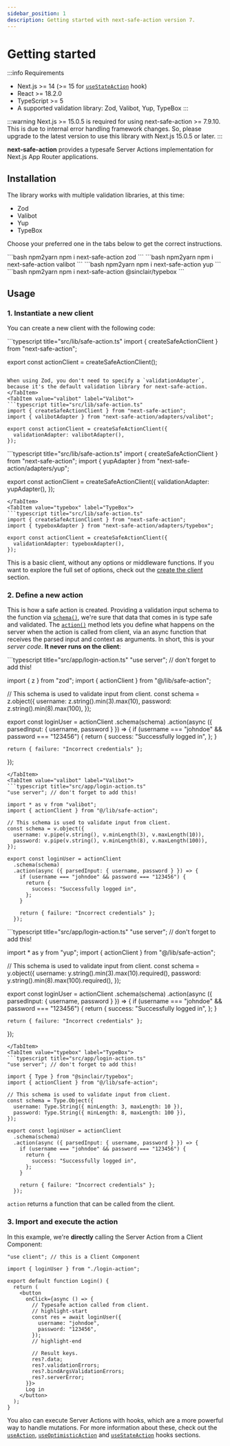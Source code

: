 ```yaml
---
sidebar_position: 1
description: Getting started with next-safe-action version 7.
---
```



# Getting started

:::info Requirements

- Next.js >= 14 (>= 15 for [`useStateAction`](/docs/execute-actions/hooks/usestateaction) hook)
- React >= 18.2.0
- TypeScript >= 5
- A supported validation library: Zod, Valibot, Yup, TypeBox
:::

:::warning
Next.js >= 15.0.5 is required for using next-safe-action >= 7.9.10. This is due to internal error handling framework changes. So, please upgrade to the latest version to use this library with Next.js 15.0.5 or later.
:::

**next-safe-action** provides a typesafe Server Actions implementation for Next.js App Router applications.

## Installation

The library works with multiple validation libraries, at this time:
- Zod
- Valibot
- Yup
- TypeBox

Choose your preferred one in the tabs below to get the correct instructions.

<Tabs groupId="validation-libraries">
<TabItem value="zod" label="Zod" default>
```bash npm2yarn
npm i next-safe-action zod
```
</TabItem>
<TabItem value="valibot" label="Valibot">
```bash npm2yarn
npm i next-safe-action valibot
```
</TabItem>
<TabItem value="yup" label="Yup">
```bash npm2yarn
npm i next-safe-action yup
```
</TabItem>
<TabItem value="typebox" label="TypeBox">
```bash npm2yarn
npm i next-safe-action @sinclair/typebox
```
</TabItem>
</Tabs>


## Usage

### 1. Instantiate a new client

You can create a new client with the following code:

<Tabs groupId="validation-libraries">
<TabItem value="zod" label="Zod" default>
```typescript title="src/lib/safe-action.ts"
import { createSafeActionClient } from "next-safe-action";

export const actionClient = createSafeActionClient();
```

When using Zod, you don't need to specify a `validationAdapter`, because it's the default validation library for next-safe-action.
</TabItem>
<TabItem value="valibot" label="Valibot">
```typescript title="src/lib/safe-action.ts"
import { createSafeActionClient } from "next-safe-action";
import { valibotAdapter } from "next-safe-action/adapters/valibot";

export const actionClient = createSafeActionClient({
  validationAdapter: valibotAdapter(),
});
```
</TabItem>
<TabItem value="yup" label="Yup">
```typescript title="src/lib/safe-action.ts"
import { createSafeActionClient } from "next-safe-action";
import { yupAdapter } from "next-safe-action/adapters/yup";

export const actionClient = createSafeActionClient({
  validationAdapter: yupAdapter(),
});
```
</TabItem>
<TabItem value="typebox" label="TypeBox">
```typescript title="src/lib/safe-action.ts"
import { createSafeActionClient } from "next-safe-action";
import { typeboxAdapter } from "next-safe-action/adapters/typebox";

export const actionClient = createSafeActionClient({
  validationAdapter: typeboxAdapter(),
});
```
</TabItem>
</Tabs>


This is a basic client, without any options or middleware functions. If you want to explore the full set of options, check out the [create the client](/docs/define-actions/create-the-client) section.

### 2. Define a new action

This is how a safe action is created. Providing a validation input schema to the function via [`schema()`](/docs/define-actions/instance-methods#schema), we're sure that data that comes in is type safe and validated.
The [`action()`](/docs/define-actions/instance-methods#action--stateaction) method lets you define what happens on the server when the action is called from client, via an async function that receives the parsed input and context as arguments. In short, this is your _server code_. **It never runs on the client**:

<Tabs groupId="validation-libraries">
<TabItem value="zod" label="Zod" default>
```typescript title="src/app/login-action.ts"
"use server"; // don't forget to add this!

import { z } from "zod";
import { actionClient } from "@/lib/safe-action";

// This schema is used to validate input from client.
const schema = z.object({
  username: z.string().min(3).max(10),
  password: z.string().min(8).max(100),
});

export const loginUser = actionClient
  .schema(schema)
  .action(async ({ parsedInput: { username, password } }) => {
    if (username === "johndoe" && password === "123456") {
      return {
        success: "Successfully logged in",
      };
    }

    return { failure: "Incorrect credentials" };
  });
```
</TabItem>
<TabItem value="valibot" label="Valibot">
```typescript title="src/app/login-action.ts"
"use server"; // don't forget to add this!

import * as v from "valibot";
import { actionClient } from "@/lib/safe-action";

// This schema is used to validate input from client.
const schema = v.object({
  username: v.pipe(v.string(), v.minLength(3), v.maxLength(10)),
  password: v.pipe(v.string(), v.minLength(8), v.maxLength(100)),
});

export const loginUser = actionClient
  .schema(schema)
  .action(async ({ parsedInput: { username, password } }) => {
    if (username === "johndoe" && password === "123456") {
      return {
        success: "Successfully logged in",
      };
    }

    return { failure: "Incorrect credentials" };
  });
```
</TabItem>
<TabItem value="yup" label="Yup">
```typescript title="src/app/login-action.ts"
"use server"; // don't forget to add this!

import * as y from "yup";
import { actionClient } from "@/lib/safe-action";

// This schema is used to validate input from client.
const schema = y.object({
  username: y.string().min(3).max(10).required(),
  password: y.string().min(8).max(100).required(),
});

export const loginUser = actionClient
  .schema(schema)
  .action(async ({ parsedInput: { username, password } }) => {
    if (username === "johndoe" && password === "123456") {
      return {
        success: "Successfully logged in",
      };
    }

    return { failure: "Incorrect credentials" };
  });
```
</TabItem>
<TabItem value="typebox" label="TypeBox">
```typescript title="src/app/login-action.ts"
"use server"; // don't forget to add this!

import { Type } from "@sinclair/typebox";
import { actionClient } from "@/lib/safe-action";

// This schema is used to validate input from client.
const schema = Type.Object({
  username: Type.String({ minLength: 3, maxLength: 10 }),
  password: Type.String({ minLength: 8, maxLength: 100 }),
});

export const loginUser = actionClient
  .schema(schema)
  .action(async ({ parsedInput: { username, password } }) => {
    if (username === "johndoe" && password === "123456") {
      return {
        success: "Successfully logged in",
      };
    }

    return { failure: "Incorrect credentials" };
  });
```
</TabItem>
</Tabs>

`action` returns a function that can be called from the client.

### 3. Import and execute the action

In this example, we're **directly** calling the Server Action from a Client Component:

```tsx title="src/app/login.tsx"
"use client"; // this is a Client Component

import { loginUser } from "./login-action";

export default function Login() {
  return (
    <button
      onClick={async () => {
        // Typesafe action called from client.
        // highlight-start
        const res = await loginUser({
          username: "johndoe",
          password: "123456",
        });
        // highlight-end

        // Result keys.
        res?.data;
        res?.validationErrors;
        res?.bindArgsValidationErrors;
        res?.serverError;
      }}>
      Log in
    </button>
  );
}
```

You also can execute Server Actions with hooks, which are a more powerful way to handle mutations. For more information about these, check out the [`useAction`](/docs/execute-actions/hooks/useaction), [`useOptimisticAction`](/docs/execute-actions/hooks/useoptimisticaction) and [`useStateAction`](/docs/execute-actions/hooks/usestateaction) hooks sections.